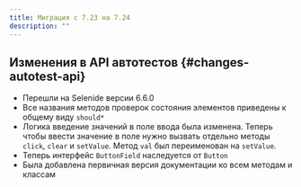 ```yaml
---
title: Миграция с 7.23 на 7.24
description: ""
---
```


## Изменения в API автотестов {#changes-autotest-api}

- Перешли на Selenide версии 6.6.0
- Все названия методов проверок состояния элементов приведены к общему виду `should*`
- Логика введение значений в поле ввода была изменена. Теперь чтобы ввести значение в поле нужно вызвать отдельно методы `click`, `clear` и `setValue`.
Метод `val` был переименован на `setValue`.
- Теперь интерфейс `ButtonField` наследуется от `Button`
- Была добавлена первичная версия документации ко всем методам и классам
